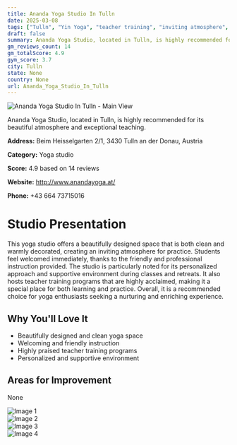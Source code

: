 ```yaml
---
title: Ananda Yoga Studio In Tulln
date: 2025-03-08
tags: ["Tulln", "Yin Yoga", "teacher training", "inviting atmosphere", "clean facilities", "Tulln"]  
draft: false
summary: Ananda Yoga Studio, located in Tulln, is highly recommended for its beautiful atmosphere and exceptional teaching.
gm_reviews_count: 14
gm_totalScore: 4.9
gym_score: 3.7
city: Tulln
state: None
country: None
url: Ananda_Yoga_Studio_In_Tulln
---
```


<div className="aspect-[16/9] relative my-8">
  <img 
    src="https://lh5.googleusercontent.com/p/AF1QipNFEftro_d_gLJVEXqStOwEJcPEnj3j9M5QpAA=w1920-h1080-k-no"
    alt="Ananda Yoga Studio In Tulln - Main View"
    className="object-cover absolute inset-0 w-full h-full rounded-lg"
  />
</div>

Ananda Yoga Studio, located in Tulln, is highly recommended for its beautiful atmosphere and exceptional teaching.

**Address:** Beim Heisselgarten 2/1, 3430 Tulln an der Donau, Austria

**Category:** Yoga studio

**Score:** 4.9 based on 14 reviews

**Website:** http://www.anandayoga.at/

**Phone:** +43 664 73715016

# Studio Presentation

This yoga studio offers a beautifully designed space that is both clean and warmly decorated, creating an inviting atmosphere for practice.
Students feel welcomed immediately, thanks to the friendly and professional instruction provided. 
The studio is particularly noted for its personalized approach and supportive environment during classes and retreats.
It also hosts teacher training programs that are highly acclaimed, making it a special place for both learning and practice.
Overall, it is a recommended choice for yoga enthusiasts seeking a nurturing and enriching experience.

## Why You'll Love It

- Beautifully designed and clean yoga space
- Welcoming and friendly instruction
- Highly praised teacher training programs
- Personalized and supportive environment

## Areas for Improvement

None

<div className="grid grid-cols-1 xl:grid-cols-2 gap-4 my-8">
<div className="aspect-[4/3] relative"><img src="https://lh5.googleusercontent.com/p/AF1QipM7S2bObfyA0bzpRoDT9He_YU9R0ysu5Q9UgH0=w1920-h1080-k-no" alt="Image 1" className="object-cover absolute inset-0 w-full h-full rounded-lg" /></div>
<div className="aspect-[4/3] relative"><img src="https://lh5.googleusercontent.com/p/AF1QipPi-L14gNZDdoj-2EUxQFxzF8o_VGae3PXBPwU=w1920-h1080-k-no" alt="Image 2" className="object-cover absolute inset-0 w-full h-full rounded-lg" /></div>
<div className="aspect-[4/3] relative"><img src="https://lh5.googleusercontent.com/p/AF1QipNRnePQLlPW5sETmBXNBOtCN5Bcq9XxUNlCxYM=w1920-h1080-k-no" alt="Image 3" className="object-cover absolute inset-0 w-full h-full rounded-lg" /></div>
<div className="aspect-[4/3] relative"><img src="https://lh5.googleusercontent.com/p/AF1QipNrf-PRypj7vRhdz8H883t60lED7MNzO8L0Gi0=w1920-h1080-k-no" alt="Image 4" className="object-cover absolute inset-0 w-full h-full rounded-lg" /></div>
</div>